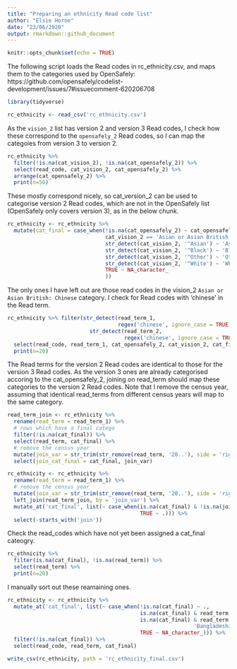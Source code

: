 ```yaml
---
title: "Preparing an ethnicity Read code list"
author: "Elsie Horne"
date: "23/06/2020"
output: rmarkdown::github_document
---
```


```r
knitr::opts_chunk$set(echo = TRUE)
```

The following script loads the Read codes in rc_ethnicity.csv, and maps them to the categories used by OpenSafely:  
https://github.com/opensafely/codelist-development/issues/7#issuecomment-620206708  

```r
library(tidyverse)
```

```r
rc_ethnicity <- read_csv('rc_ethnicity.csv')
```

As the `vision_2` list has version 2 and version 3 Read codes, I check how these correspond to the `opensafely_2` Read codes, so I can map the categoies from version 3 to version 2.   
```r
rc_ethnicity %>%
  filter(!is.na(cat_vision_2), !is.na(cat_opensafely_2)) %>%
  select(read_code, cat_vision_2, cat_opensafely_2) %>%
  arrange(cat_opensafely_2) %>% 
  print(n=50)
```

These mostly correspond nicely, so cat_version_2 can be used to categorise version 2 Read codes, which are not in the OpenSafely list (OpenSafely only covers version 3), as in the below chunk. 
 
```r
rc_ethnicity <- rc_ethnicity %>%
  mutate(cat_final = case_when(!is.na(cat_opensafely_2) ~ cat_opensafely_2,
                               cat_vision_2 == 'Asian or Asian British: Chinese' ~ NA_character_,
                               str_detect(cat_vision_2, '^Asian') ~ 'Asian British',
                               str_detect(cat_vision_2, '^Black') ~ 'Black',
                               str_detect(cat_vision_2, '^Other') ~ 'Other',
                               str_detect(cat_vision_2, '^White') ~ 'White',
                               TRUE ~ NA_character_
                               ))
```

The only ones I have left out are those read codes in the vision_2 `Asian or Asian British: Chinese` category. I check for Read codes with 'chinese' in the Read term.

```r
rc_ethnicity %>% filter(str_detect(read_term_1, 
                                   regex('chinese', ignore_case = TRUE))|
                          str_detect(read_term_2, 
                                     regex('chinese', ignore_case = TRUE))) %>%
  select(read_code, read_term_1, cat_opensafely_2, cat_vision_2, cat_final) %>%
  print(n=20)
```

The Read terms for the version 2 Read codes are identical to those for the version 3 Read codes. As the version 3 ones are already categorised accoring to the cat_opensafely_2, joining on read_term should map these categories to the version 2 Read codes. Note that I remove the census year, assuming that identical read_terms from different census years will map to the same category.

```r
read_term_join <- rc_ethnicity %>% 
  rename(read_term = read_term_1) %>%
  # rows which have a final catego
  filter(!is.na(cat_final)) %>%
  select(read_term, cat_final) %>%
  # remove the census year
  mutate(join_var = str_trim(str_remove(read_term, '20..'), side = 'right')) %>%
  select(join_cat_final = cat_final, join_var)

rc_ethnicity <- rc_ethnicity %>% 
  rename(read_term = read_term_1) %>%
  # remove the census year
  mutate(join_var = str_trim(str_remove(read_term, '20..'), side = 'right')) %>%
  left_join(read_term_join, by = 'join_var') %>%
  mutate_at('cat_final', list(~ case_when(is.na(cat_final) & !is.na(join_cat_final) ~ join_cat_final,
                                          TRUE ~ .))) %>%
  select(-starts_with('join'))
```

Check the read_codes which have not yet been assigned a cat_final cateogry.

```r
rc_ethnicity %>%
  filter(is.na(cat_final), !is.na(read_term)) %>%
  select(read_term) %>%
  print(n=20)
```

I manually sort out these reamaining ones.

```r
rc_ethnicity <- rc_ethnicity %>%
  mutate_at('cat_final', list(~ case_when(!is.na(cat_final) ~ .,
                                          is.na(cat_final) & read_term %in% c('Mid East (excl Israeli  Iranian & Arab) - eth cat 2001 cens') ~ 'Other',
                                          is.na(cat_final) & read_term %in% c('Asian: Indian Indian Scot/Indian Brit- Scotland 2011 census',
                                                           'Bangladeshi Bangladeshi Scot or Bangladeshi Brit- Scot 2011') ~ 'Asian British',
                                          TRUE ~ NA_character_))) %>%
  filter(!is.na(cat_final)) %>%
  select(read_code, read_term, cat_final)
```

```r
write_csv(rc_ethnicity, path = 'rc_ethnicity_final.csv')
```


